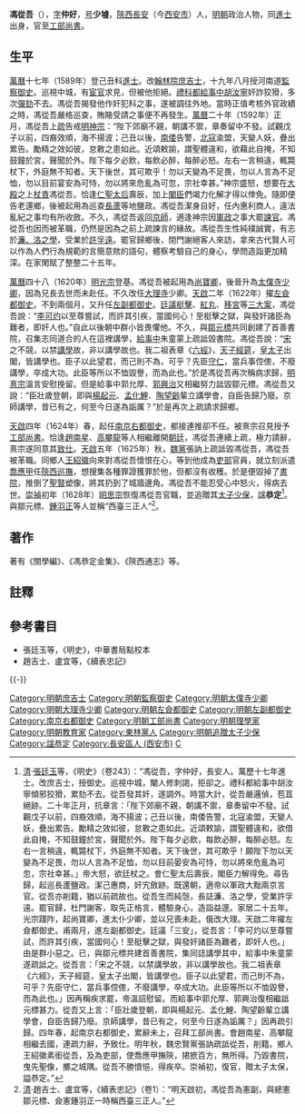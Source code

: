 {{明清人物信息框
| 姓名 = 馮從吾
| 原名 = 
| 圖片名稱= 馮從吾.jpg
| 圖片大小 = 220px
| 圖片說明 = [[清人|清人]]繪《明工部尚書太子太保諡恭定馮少墟先生小像》
| 最高職務 = 太子太保工部尚書
| 國家 = 大明
| 爵位 = 
| 籍貫 = [[陝西等處承宣布政使司|陝西]][[長安縣|長安縣]]（今[[西安市|西安市]]）
| 族裔 = 漢族
| 字號 = 字仲好，號少墟
| 諡號 = 恭定
| 出生日期 = [[嘉靖|嘉靖]]三十五年（1556年）
| 出生地點 = [[陝西等處承宣布政使司|陝西]][[長安縣|長安縣]]（今[[西安市|西安市]]）
| 逝世日期 = [[天啟_(明朝)|天啟]]七年（1627年）
| 逝世地點 = [[陝西等處承宣布政使司|陝西]][[長安縣|長安縣]]（今[[西安市|西安市]]）
| 墓葬 = 
| 配偶 = 
| 親屬 = 
| 出身 = 
*萬曆十六年戊子科舉人
*萬曆十七年己丑科同進士出身
| 經歷 = 
| 著作 =
*《關學編》
*《馮恭定金集》
*《陝西通志》
}}

'''馮從吾'''（{{bd|1556年||1627年||catIdx=F馮}}），[[表字|字]]'''仲好'''，[[号|号]]'''少墟'''，[[陝西等處承宣布政使司|陝西]][[長安縣|長安]]（今[[西安市|西安市]]）人，[[明朝|明朝]]政治人物，同[[進士|進士]]出身，官至[[工部尚書|工部尚書]]。

==生平==
[[萬曆|萬曆]]十七年（1589年）登己丑科[[進士|進士]]。改[[翰林院庶吉士|翰林院庶吉士]]，十九年八月授河南道[[監察御史|監察御史]]。巡視中城，有[[宦官|宦官]]求見，但被他拒絕。[[禮科|禮科]][[都給事中|都給事中]][[胡汝寧|胡汝寧]]奸詐狡猾，多次[[彈劾|彈劾]]不去。馮從吾揭發他作奸犯科之事，遂被調往外地。當時正值考核外官政績之時，馮從吾嚴格巡查，賄賂受請之事便不再發生。[[萬曆|萬曆]]二十年（1592年）正月，馮從吾上[[奏疏|疏]]告戒[[明神宗|明神宗]]：“陛下郊廟不親，朝講不禦，章奏留中不發。試觀戊子以前，四裔效順，海不揚波；己丑以後，[[倭寇|南倭]]告警，[[俺答汗|北寇]]渝盟，天變人妖，疊出累告。勵精之效如彼，怠斁之患如此。近頌敕諭，謂聖體違和，欲藉此自掩，不知鼓鐘於宮，聲聞於外。陛下每夕必飲，每飲必醉，每醉必怒。左右一言稍違，輒斃杖下，外庭無不知者。天下後世，其可欺乎！勿以天變為不足畏，勿以人言為不足恤，勿以目前宴安為可恃，勿以將來危亂為可忽，宗社幸甚。”神宗盛怒，想要在[[太和殿|大殿]]之上[[廷杖|杖責]]馮從吾。恰逢[[孝定皇太后|仁聖太后]]壽辰，加上[[閣臣|閣臣]]們竭力化解才得以倖免。隨即便告老還鄉，後被起用為巡查[[長蘆|長蘆]]等地鹽政。馮從吾潔身自好，任內惠利商人，違法亂紀之事均有所收斂。不久，馮從吾返回[[北京城|京師]]，適逢神宗因[[軍政|軍政]]之事大罷[[諫官|諫官]]。馮從吾也因而被革職，仍然是因為之前上疏諫言的緣故。馮從吾生性純樸誠實，有志於[[宋明理學|濂、洛之學]]，受業於[[許孚遠|許孚遠]]。罷官歸鄉後，閉門謝絕客人來訪，拿來古代賢人可以作為人們行為規範的言簡意賅的語句，體察考驗自己的身心，學問造詣更加精深。在家閑賦了整整二十五年。

[[萬曆|萬曆]]四十八（1620年）[[明光宗|明光宗]]登基。馮從吾被起用為[[尚寶卿|尚寶卿]]，後晉升為[[太僕寺|太僕寺]][[少卿|少卿]]，因為兄長去世而未赴任。不久改任[[大理寺|大理寺]]少卿。[[天啟_(明朝)|天啟]]二年（1622年）擢[[左僉都御史|左僉都御史]]。不到兩個月，又升任[[左副都御史|左副都御史]]。[[廷議|廷議]][[梃擊案|梃擊]]、[[紅丸案|紅丸]]、[[移宮案|移宮]]等[[明末三案|三大案]]，馮從吾說：“[[李可灼|李可灼]]以至尊嘗試，而許其引疾，當國何心！至梃擊之獄，與發奸諸臣為難者，即奸人也。”自此以後朝中群小皆畏懼他。不久，與[[鄒元標|鄒元標]]共同創建了首善書院，召集志同道合的人在這裡講學，[[給事中|給事中]]朱童蒙上疏詆毀書院。馮從吾說：“[[宋朝|宋]]之不競，以禁[[講學|講學]]故，非以講學故也。我二祖表章《[[六經|六經]]》，[[天子|天子]][[經筵|經筵]]，[[皇太子|皇太子]]出閣，皆講學也。臣子以此望君，而己則不為，可乎？先臣[[王守仁|守仁]]，當兵事倥傯，不廢講學，卒成大功。此臣等所以不恤毀譽，而為此也。”於是馮從吾再次稱病求歸，[[明熹宗|明熹宗]]溫言安慰挽留。但是給事中郭允厚、[[郭興治|郭興治]]又相繼努力詆毀鄒元標。馮從吾又說：“臣壯歲登朝，即與[[楊起元_(博羅)|楊起元]]、[[孟化鯉|孟化鯉]]、[[陶望齡|陶望齡]]輩立講學會，自臣告歸乃廢。京師講學，昔已有之，何至今日遂為詬厲？”於是再次上疏請求歸鄉。

[[天啟_(明朝)|天啟]]四年（1624年）春，起任[[南京|南京]][[右都御史|右都御史]]，都接連推卻不任。被熹宗召見授予[[工部尚書|工部尚書]]。恰逢[[趙南星|趙南星]]、[[高攀龍|高攀龍]]等人相繼離開[[朝廷|朝廷]]，馮從吾連續上疏，極力請辭，熹宗遂同意其[[致仕|致仕]]。[[天啟_(明朝)|天啟]]五年（1625年）秋，[[魏黨|魏黨]]張訥上疏詆毀馮從吾，馮從吾被革職。同鄉人[[王紹徽|王紹徽]]向來對馮從吾懷恨在心，等到他成為[[吏部|吏部]]官員，就立刻派遣[[喬應甲|喬應甲]]任[[陝西巡撫|陝西巡撫]]，想搜集各種罪證獲罪於他，但都沒有收穫。於是便毀掉了[[關中書院|書院]]，推倒了[[孔子|聖賢]]塑像，將其扔到了城牆邊角。馮從吾不能忍受心中怒火，得病去世。[[崇禎|崇禎]]初年（1628年）[[明思宗|明思宗]]恢復馮從吾官職，並追贈其[[太子少保|太子少保]]，[[諡|諡]]'''恭定'''<ref>[[清|清]]·[[張廷玉|張廷玉]]等，《明史》（卷243）：“馮從吾，字仲好，長安人。萬歷十七年進士。改庶吉士，授御史。巡視中城，閹人修刺謁，拒卻之。禮科都給事中胡汝寧傾邪狡猾，累劾不去。從吾發其奸，遂調外。時當大計，從吾嚴邏偵，苞苴絕跡。二十年正月，抗章言：「陛下郊廟不親，朝講不禦，章奏留中不發。試觀戊子以前，四裔效順，海不揚波；己丑以後，南倭告警，北寇渝盟，天變人妖，疊出累告。勵精之效如彼，怠斁之患如此。近頌敕諭，謂聖體違和，欲借此自掩，不知鼓鐘於宮，聲聞於外。陛下每夕必飲，每飲必醉，每醉必怒。左右一言稍違，輒斃杖下，外庭無不知者。天下後世，其可欺乎！願陛下勿以天變為不足畏，勿以人言為不足恤，勿以目前晏安為可恃，勿以將來危亂為可忽，宗社幸甚。」帝大怒，欲廷杖之。會仁聖太后壽辰，閣臣力解得免。尋告歸，起巡長蘆鹽政。潔己惠商，奸宄斂跡。既還朝，適帝以軍政大黜兩京言官。從吾亦削籍，猶以前疏故也。從吾生而純愨，長誌濂、洛之學，受業許孚遠。罷官歸，杜門謝客，取先正格言，體驗身心，造詣益邃。家居二十五年。光宗踐阼，起尚寶卿，進太仆少卿，並以兄喪未赴。俄改大理。天啟二年擢左僉都御史。甫兩月，進左副都御史。廷議「三安」，從吾言：「李可灼以至尊嘗試，而許其引疾，當國何心！至梃擊之獄，與發奸諸臣為難者，即奸人也。」由是群小惡之。已，與鄒元標共建首善書院，集同誌講學其中，給事中朱童蒙遂疏詆之。從吾言：「宋之不競，以禁講學故，非以講學故也。我二祖表章《六經》，天子經筵，皇太子出閣，皆講學也。臣子以此望君，而己則不為，可乎？先臣守仁，當兵事倥傯，不廢講學，卒成大功。此臣等所以不恤毀譽，而為此也。」因再稱疾求罷，帝溫詔慰留。而給事中郭允厚、郭興治復相繼詆元標甚力。從吾又上言：「臣壯歲登朝，即與楊起元、孟化鯉、陶望齡輩立講學會，自臣告歸乃廢。京師講學，昔已有之，何至今日遂為詬厲？」因再疏引歸。四年春，起南京右都御史，累辭未上，召拜工部尚書。會趙南星、高攀龍相繼去國，連疏力辭，予致仕。明年秋，魏忠賢黨張訥疏詆從吾，削籍。鄉人王紹徽素銜從吾，及為吏部，使喬應甲撫陝，捃摭百方，無所得。乃毀書院，曳先聖像，擲之城隅。從吾不勝憤悒，得疾卒。崇禎初，復官，贈太子太保，謚恭定。”</ref>。與鄒元標、[[鍾羽正|鍾羽正]]等人並稱“西臺三正人”<ref>[[清|清]]·趙吉士、盧宜等，《續表忠記》（卷1）：“明天啟初，馮從吾為憲副，與總憲鄒元標、僉憲鍾羽正一時稱西臺三正人。”</ref>。

==著作==
著有《關學編》、《馮恭定金集》、《陝西通志》等。

==註釋==
{{reflist}}

==參考書目==
*張廷玉等，《明史》，中華書局點校本
*趙吉士、盧宜等，《續表忠記》

{{-}}
{{並稱|西臺三正人|<small>左都御史</small> [[鄒元標|鄒元標]] - <small>僉都御史</small> [[鍾羽正|鍾羽正]] - <small>副都御史</small> [[馮從吾|馮從吾]]}}
{{start box}}
{{s-off}}
{{succession box|[[陳長祚|陳長祚]]|[[黃克纘|黃克纘]]|[[明朝工部尚書|明朝工部尚書]]|<small>天啟四年（1624年）上任</small>}}
{{end box}}
{{萬曆十七年己丑科殿試金榜}}
{{DEFAULTSORT:Feng馮}}

[[Category:明朝庶吉士|Category:明朝庶吉士]]
[[Category:明朝監察御史|Category:明朝監察御史]]
[[Category:明朝太僕寺少卿|Category:明朝太僕寺少卿]]
[[Category:明朝大理寺少卿|Category:明朝大理寺少卿]]
[[Category:明朝左僉都御史|Category:明朝左僉都御史]]
[[Category:明朝左副都御史|Category:明朝左副都御史]]
[[Category:南京右都御史|Category:南京右都御史]]
[[Category:明朝工部尚書|Category:明朝工部尚書]]
[[Category:明朝理學家|Category:明朝理學家]]
[[Category:明朝教育家|Category:明朝教育家]]
[[Category:東林黨人|Category:東林黨人]]
[[Category:明朝追贈太子少保|Category:明朝追贈太子少保]]
[[Category:諡恭定|Category:諡恭定]]
[[Category:長安區人_(西安市)|Category:長安區人 (西安市)]]
[[Category:馮姓|C]]